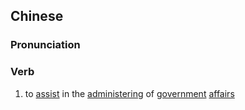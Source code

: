 {{also|辅政}}
==Chinese==
{{zh-forms|s=辅政}}

===Pronunciation===
{{zh-pron
|m=fǔzhèng
|cat=v
}}

===Verb===
{{zh-verb}}

# {{lb|zh|literary}} to [[assist]] in the [[administering]] of [[government]] [[affairs]]
